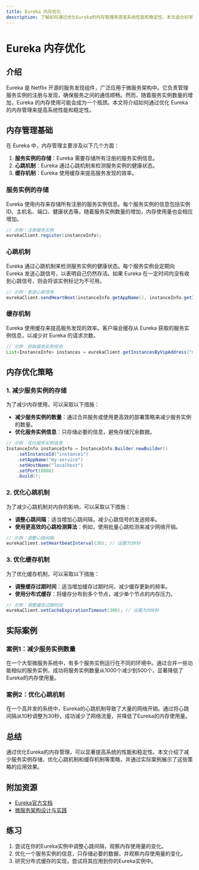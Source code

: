 ```yaml
---
title: Eureka 内存优化
description: 了解如何通过优化Eureka的内存管理来提高系统性能和稳定性。本文适合初学者，包含代码示例、实际案例和总结。
---
```


# Eureka 内存优化

## 介绍

Eureka 是 Netflix 开源的服务发现组件，广泛应用于微服务架构中。它负责管理服务实例的注册与发现，确保服务之间的通信顺畅。然而，随着服务实例数量的增加，Eureka 的内存使用可能会成为一个瓶颈。本文将介绍如何通过优化 Eureka 的内存管理来提高系统性能和稳定性。

## 内存管理基础

在 Eureka 中，内存管理主要涉及以下几个方面：

1. **服务实例的存储**：Eureka 需要存储所有注册的服务实例信息。
2. **心跳机制**：Eureka 通过心跳机制来检测服务实例的健康状态。
3. **缓存机制**：Eureka 使用缓存来提高服务发现的效率。

### 服务实例的存储

Eureka 使用内存来存储所有注册的服务实例信息。每个服务实例的信息包括实例ID、主机名、端口、健康状态等。随着服务实例数量的增加，内存使用量也会相应增加。

```java
// 示例：注册服务实例
eurekaClient.register(instanceInfo);
```

### 心跳机制

Eureka 通过心跳机制来检测服务实例的健康状态。每个服务实例会定期向 Eureka 发送心跳信号，以表明自己仍然存活。如果 Eureka 在一定时间内没有收到心跳信号，则会将该实例标记为不可用。

```java
// 示例：发送心跳信号
eurekaClient.sendHeartBeat(instanceInfo.getAppName(), instanceInfo.getId());
```

### 缓存机制

Eureka 使用缓存来提高服务发现的效率。客户端会缓存从 Eureka 获取的服务实例信息，以减少对 Eureka 的请求次数。

```java
// 示例：获取服务实例信息
List<InstanceInfo> instances = eurekaClient.getInstancesByVipAddress("my-service", false);
```

## 内存优化策略

### 1. 减少服务实例的存储

为了减少内存使用，可以采取以下措施：

- **减少服务实例的数量**：通过合并服务或使用更高效的部署策略来减少服务实例的数量。
- **优化服务实例信息**：只存储必要的信息，避免存储冗余数据。

```java
// 示例：优化服务实例信息
InstanceInfo instanceInfo = InstanceInfo.Builder.newBuilder()
    .setInstanceId("instance1")
    .setAppName("my-service")
    .setHostName("localhost")
    .setPort(8080)
    .build();
```

### 2. 优化心跳机制

为了减少心跳机制对内存的影响，可以采取以下措施：

- **调整心跳间隔**：适当增加心跳间隔，减少心跳信号的发送频率。
- **使用更高效的心跳检测算法**：例如，使用批量心跳检测来减少网络开销。

```java
// 示例：调整心跳间隔
eurekaClient.setHeartbeatInterval(30); // 设置为30秒
```

### 3. 优化缓存机制

为了优化缓存机制，可以采取以下措施：

- **调整缓存过期时间**：适当增加缓存过期时间，减少缓存更新的频率。
- **使用分布式缓存**：将缓存分布到多个节点，减少单个节点的内存压力。

```java
// 示例：调整缓存过期时间
eurekaClient.setCacheExpirationTimeout(300); // 设置为300秒
```

## 实际案例

### 案例1：减少服务实例数量

在一个大型微服务系统中，有多个服务实例运行在不同的环境中。通过合并一些功能相似的服务实例，成功将服务实例数量从1000个减少到500个，显著降低了Eureka的内存使用量。

### 案例2：优化心跳机制

在一个高并发的系统中，Eureka的心跳机制导致了大量的网络开销。通过将心跳间隔从10秒调整为30秒，成功减少了网络流量，并降低了Eureka的内存使用量。

## 总结

通过优化Eureka的内存管理，可以显著提高系统的性能和稳定性。本文介绍了减少服务实例存储、优化心跳机制和缓存机制等策略，并通过实际案例展示了这些策略的应用效果。

## 附加资源

- [Eureka官方文档](https://github.com/Netflix/eureka/wiki)
- [微服务架构设计与实践](https://www.example.com/microservices-design)

## 练习

1. 尝试在你的Eureka实例中调整心跳间隔，观察内存使用量的变化。
2. 优化一个服务实例的信息，只存储必要的数据，并观察内存使用量的变化。
3. 研究分布式缓存的实现，尝试将其应用到你的Eureka实例中。
